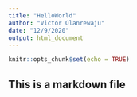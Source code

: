 ```yaml
---
title: "HelloWorld"
author: "Victor Olanrewaju"
date: "12/9/2020"
output: html_document
---
```


```r
knitr::opts_chunk$set(echo = TRUE)
```

## This is a markdown file


